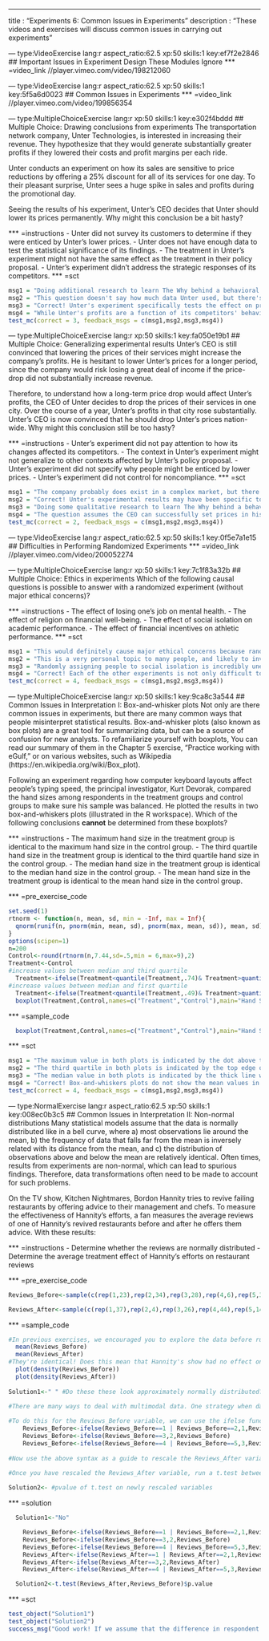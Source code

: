 --- 
title       : "Experiments 6: Common Issues in Experiments"
description : "These videos and exercises will discuss common issues in carrying out experiments"

--- type:VideoExercise lang:r aspect_ratio:62.5 xp:50 skills:1 key:ef7f2e2846
## Important Issues in Experiment Design These Modules Ignore
*** =video_link
//player.vimeo.com/video/198212060


--- type:VideoExercise lang:r aspect_ratio:62.5 xp:50 skills:1 key:5f5a6d0023
## Common Issues in Experiments
*** =video_link
//player.vimeo.com/video/199856354


--- type:MultipleChoiceExercise lang:r xp:50 skills:1 key:e302f4bddd
## Multiple Choice: Drawing conclusions from experiments
The transportation network company, Unter Technologies, is interested in increasing their revenue. They hypothesize that they would generate substantially greater profits if they lowered their costs and profit margins per each ride. 

Unter conducts an experiment on how its sales are sensitive to price reductions by offering a 25% discount for all of its services for one day. To their pleasant surprise, Unter sees a huge spike in sales and profits during the promotional day. 

Seeing the results of his experiment, Unter's CEO decides that Unter should lower its prices permanently. Why might this conclusion be a bit hasty?

*** =instructions
- Unter did not survey its customers to determine if they were enticed by Unter's lower prices.
- Unter does not have enough data to test the statistical significance of its findings.
- The treatment in Unter's experiment might not have the same effect as the treatment in their policy proposal.
- Unter's experiment didn't address the strategic responses of its competitors.
*** =sct
```{r}
msg1 = "Doing additional research to learn The Why behind a behavioral change can be helpful, but there's an experiment design issue to address first. Try again"
msg2 = "This question doesn't say how much data Unter used, but there's another experiment design issue to consider, so try again"
msg3 = "Correct! Unter's experiment specifically tests the effect on profits of a temporary price reduction in its services, rather than the effect of a permanent price reduction. Profits increased during the promotional period, but there is no evidence that profits would remain higher over a longer period of time."
msg4 = "While Unter's profits are a function of its competitors' behavior, there is another experiment design issue that is more appropriate. Try again"
test_mc(correct = 3, feedback_msgs = c(msg1,msg2,msg3,msg4))
```

--- type:MultipleChoiceExercise lang:r xp:50 skills:1 key:fa050e19b1
## Multiple Choice: Generalizing experimental results
Unter's CEO is still convinced that lowering the prices of their services might increase the company's profits. He is hesitant to lower Unter's prices for a longer period, since the company would risk losing a great deal of income if the price-drop did not substantially increase revenue. 

Therefore, to understand how a long-term price drop would affect Unter's profits, the CEO of Unter decides to drop the prices of their services in one city. Over the course of a year, Unter's profits in that city rose substantially. Unter's CEO is now convinced that he should drop Unter's prices nation-wide. Why might this conclusion still be too hasty?

*** =instructions
- Unter's experiment did not pay attention to how its changes affected its competitors.
- The context in Unter's experiment might not generalize to other contexts affected by Unter's policy proposal.
- Unter's experiment did not specify why people might be enticed by lower prices.
- Unter's experiment did not control for noncompliance.
*** =sct
```{r}
msg1 = "The company probably does exist in a complex market, but there's something else to worry about without that consideration. Try again"
msg2 = "Correct! Unter's experimental results may have been specific to the city that Unter conducted the experiment in. People from other cities may not be as sensitive to price-reductions as the city in Unter's experiment."
msg3 = "Doing some qualitative research to learn The Why behind a behavior change can be helpful, but there's an experiment design issue to address first. Try again"
msg4 = "The question assumes the CEO can successfully set prices in his own company, so if that's true, what other answer might still be a design issue we need to worry about?"
test_mc(correct = 2, feedback_msgs = c(msg1,msg2,msg3,msg4))
```

--- type:VideoExercise lang:r aspect_ratio:62.5 xp:50 skills:1 key:0f5e7a1e15
## Difficulties in Performing Randomized Experiments
*** =video_link
//player.vimeo.com/video/200052274


--- type:MultipleChoiceExercise lang:r xp:50 skills:1 key:7c1f83a32b
## Multiple Choice: Ethics in experiments
Which of the following causal questions is possible to answer with a randomized experiment (without major ethical concerns)?

*** =instructions
- The effect of losing one's job on mental health.
- The effect of religion on financial well-being.
- The effect of social isolation on academic performance.
- The effect of financial incentives on athletic performance.
*** =sct
```{r}
msg1 = "This would definitely cause major ethical concerns because randomly assigning people to lose their job is not allowed.Try again"
msg2 = "This is a very personal topic to many people, and likely to involve big ethical concerns, so try again"
msg3 = "Randomly assigning people to social isolation is incredibly unethical, so look for a better answer!"
msg4 = "Correct! Each of the other experiments is not only difficult to create, but could cause substantial harm to an experiment's participants."
test_mc(correct = 4, feedback_msgs = c(msg1,msg2,msg3,msg4))
```

--- type:MultipleChoiceExercise lang:r xp:50 skills:1 key:9ca8c3a544
## Common Issues in Interpretation I: Box-and-whisker plots
Not only are there common issues in experiments, but there are many common ways that people misinterpret statistical results. Box-and-whisker plots (also known as box plots) are a great tool for summarizing data, but can be a source of confusion for new analysts. To refamiliarize yourself with boxplots, You can read our summary of them in the Chapter 5 exercise, "Practice working with eGulf," or on various websites, such as Wikipedia (https://en.wikipedia.org/wiki/Box_plot).

Following an experiment regarding how computer keyboard layouts affect people's typing speed, the principal investigator, Kurt Devorak, compared the hand sizes among respondents in the treatment groups and control groups to make sure his sample was balanced. He plotted the results in two box-and-whiskers plots (illustrated in the R workspace). Which of the following conclusions **cannot** be determined from these boxplots?

*** =instructions
- The maximum hand size in the treatment group is identical to the maximum hand size in the control group.
- The third quartile hand size in the treatment group is identical to the third quartile hand size in the control group.
- The median hand size in the treatment group is identical to the median hand size in the control group.
- The mean hand size in the treatment group is identical to the mean hand size in the control group.

*** =pre_exercise_code
```{r}
set.seed(1)
rtnorm <- function(n, mean, sd, min = -Inf, max = Inf){
  qnorm(runif(n, pnorm(min, mean, sd), pnorm(max, mean, sd)), mean, sd)
}
options(scipen=1)
n=200
Control<-round(rtnorm(n,7.44,sd=.5,min = 6,max=9),2)
Treatment<-Control
#increase values between median and third quartile
  Treatment<-ifelse(Treatment<quantile(Treatment,.74)& Treatment>quantile(Treatment,.51),quantile(Treatment,.74),Treatment)
#increase values between median and first quartile
  Treatment<-ifelse(Treatment<quantile(Treatment,.49)& Treatment>quantile(Treatment,.26),quantile(Treatment,.49),Treatment)
  boxplot(Treatment,Control,names=c("Treatment","Control"),main="Hand Sizes (inches) across Experimental Groups")
```

*** =sample_code
```{r}
  boxplot(Treatment,Control,names=c("Treatment","Control"),main="Hand Sizes (inches) across Experimental Groups")
```
*** =sct
```{r}
msg1 = "The maximum value in both plots is indicated by the dot above the whiskers. These are identical. Try again"
msg2 = "The third quartile in both plots is indicated by the top edge of the boxes. These are identical. Try again"
msg3 = "The median value in both plots is indicated by the thick line within the box. These are identical. Try again"
msg4 = "Correct! Box-and-whiskers plots do not show the mean values in a sample. Although these two plots have identical quartile distributions, medians, and ranges, the mean values are actually different (7.8 in the treatment and 7.5 in the control)."
test_mc(correct = 4, feedback_msgs = c(msg1,msg2,msg3,msg4))
```


--- type:NormalExercise lang:r aspect_ratio:62.5 xp:50 skills:1 key:008ec0b3c5
## Common Issues in Interpretation II: Non-normal distributions
Many statistical models assume that the data is normally distributed like in a bell curve, where a) most observations lie around the mean, b) the frequency of data that falls far from the mean is inversely related with its distance from the mean, and c) the distribution of observations above and below the mean are relatively identical. Often times, results from experiments are non-normal, which can lead to spurious findings. Therefore, data transformations often need to be made to account for such problems.

On the TV show, Kitchen Nightmares, Bordon Hannity tries to revive failing restaurants by offering advice to their management and chefs. To measure the effectiveness of Hannity's efforts, a fan measures the average reviews of one of Hannity's revived restaurants before and after he offers them advice. With these results:

*** =instructions
- Determine whether the reviews are normally distributed
- Determine the average treatment effect of Hannity's efforts on restaurant reviews

*** =pre_exercise_code
```{r}
Reviews_Before<-sample(c(rep(1,23),rep(2,34),rep(3,28),rep(4,6),rep(5,34)))

Reviews_After<-sample(c(rep(1,37),rep(2,4),rep(3,26),rep(4,44),rep(5,14)))
```
*** =sample_code
```{r}
#In previous exercises, we encouraged you to explore the data before running any treatment tests. With the current data, we know that respondents were allowed to leave reviews on a likert-scale from 1-5, where 1 signals that the reviewers strongly disliked the restaurant and 5 signals that reviewers strongly liked the restaurant. However, let's try to be bad statisticians and dive into the results before we explore the data. What do the means look like?
  mean(Reviews_Before)
  mean(Reviews_After)
#They're identical! Does this mean that Hannity's show had no effect on this restaurant's ratings? Maybe not, let's plot the kernel densities of the reviews in the treatment and control groups to see how they are distributed.
  plot(density(Reviews_Before))
  plot(density(Reviews_After))
  
Solution1<-" " #Do these these look approximately normally distributed? Answer with "Yes" or "No"

#There are many ways to deal with multimodal data. One strategy when data are multimodally distributed on a likert scale is to collapse the response options. If it is not important to differentiate the level of dislike for a restaurant, we can collapse our scale to measure whether respondents liked or disliked the restaurant at all. In this case, we would want to collapse response options 1 and 2 into a single response option to represent negative opinions, and 4 and 5 into a single response option to represent positive opinions. Let's create a new variable with three parameters, where 1= Negative (1 or 2), 2= Ambivalent (3), and 3= Positive (4 or 5)
  
#To do this for the Reviews_Before variable, we can use the ifelse function. The below syntax says, if Reviews_Before==1 or 2, set Reviews_Before to 1, otherwise just return Reviews_Before.
    Reviews_Before<-ifelse(Reviews_Before==1 | Reviews_Before==2,1,Reviews_Before) 
    Reviews_Before<-ifelse(Reviews_Before==3,2,Reviews_Before) 
    Reviews_Before<-ifelse(Reviews_Before==4 | Reviews_Before==5,3,Reviews_Before)
  
#Now use the above syntax as a guide to rescale the Reviews_After variable.
    
#Once you have rescaled the Reviews_After variable, run a t.test between the Reviews_After and Reviews_Before variables, and return the p.value (use t.test()$p.value)

Solution2<- #pvalue of t.test on newly rescaled variables
```
*** =solution
```{r}
  Solution1<-"No"

    Reviews_Before<-ifelse(Reviews_Before==1 | Reviews_Before==2,1,Reviews_Before) 
    Reviews_Before<-ifelse(Reviews_Before==3,2,Reviews_Before) 
    Reviews_Before<-ifelse(Reviews_Before==4 | Reviews_Before==5,3,Reviews_Before)
    Reviews_After<-ifelse(Reviews_After==1 | Reviews_After==2,1,Reviews_After) 
    Reviews_After<-ifelse(Reviews_After==3,2,Reviews_After) 
    Reviews_After<-ifelse(Reviews_After==4 | Reviews_After==5,3,Reviews_After)

  Solution2<-t.test(Reviews_After,Reviews_Before)$p.value
```
*** =sct
```{r}
test_object("Solution1")
test_object("Solution2")
success_msg("Good work! If we assume that the difference in respondent's degrees of positive or negative feelings towards the restaurant are non-meaningful, we can conclude that Hannity's restaurant revival is effective (i.e. it increases the number of postive versus negative reviews). If the degree of positive or negative feelings towards restaurants are meaninginful, then we do not have enough information to reject the null hypothesis (i.e. evidence does not support the claim that Hannity's contributions leads restaurants to get better reviews")
```